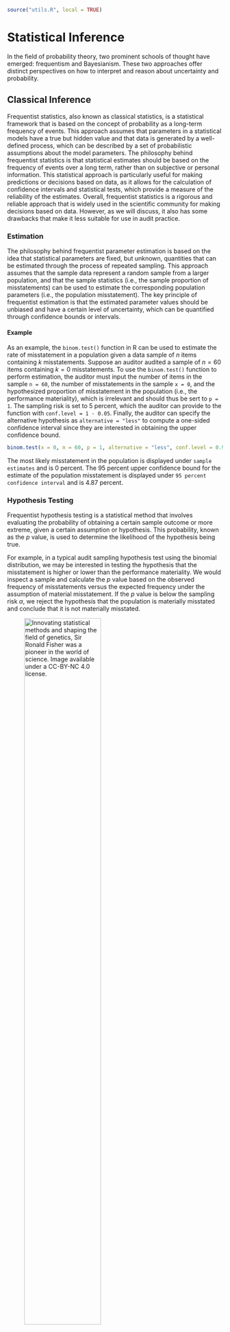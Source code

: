 ```r
source("utils.R", local = TRUE)
```

# Statistical Inference {#chap-stats}

In the field of probability theory, two prominent schools of thought have emerged: frequentism and Bayesianism. These two approaches offer distinct perspectives on how to interpret and reason about uncertainty and probability.

## Classical Inference

Frequentist statistics, also known as classical statistics, is a statistical framework that is based on the concept of probability as a long-term frequency of events. This approach assumes that parameters in a statistical models have a true but hidden value and that data is generated by a well-defined process, which can be described by a set of probabilistic assumptions about the model parameters. The philosophy behind frequentist statistics is that statistical estimates should be based on the frequency of events over a long term, rather than on subjective or personal information. This statistical approach is particularly useful for making predictions or decisions based on data, as it allows for the calculation of confidence intervals and statistical tests, which provide a measure of the reliability of the estimates. Overall, frequentist statistics is a rigorous and reliable approach that is widely used in the scientific community for making decisions based on data. However, as we will discuss, it also has some drawbacks that make it less suitable for use in audit practice.

### Estimation

The philosophy behind frequentist parameter estimation is based on the idea that statistical parameters are fixed, but unknown, quantities that can be estimated through the process of repeated sampling. This approach assumes that the sample data represent a random sample from a larger population, and that the sample statistics (i.e., the sample proportion of misstatements) can be used to estimate the corresponding population parameters (i.e., the population misstatement). The key principle of frequentist estimation is that the estimated parameter values should be unbiased and have a certain level of uncertainty, which can be quantified through confidence bounds or intervals.

#### Example

As an example, the `binom.test()` function in R can be used to estimate the rate of misstatement in a population given a data sample of $n$ items containing $k$ misstatements. Suppose an auditor audited a sample of $n = 60$ items containing $k = 0$ misstatements. To use the `binom.test()` function to perform estimation, the auditor must input the number of items in the sample `n = 60`, the number of misstatements in the sample `x = 0`, and the hypothesized proportion of misstatement in the population (i.e., the performance materiality), which is irrelevant and should thus be sert to `p = 1`. The sampling risk is set to 5 percent, which the auditor can provide to the function with `conf.level = 1 - 0.05`. Finally, the auditor can specify the alternative hypothesis as `alternative = "less"` to compute a one-sided confidence interval since they are interested in obtaining the upper confidence bound.

```r
binom.test(x = 0, n = 60, p = 1, alternative = "less", conf.level = 0.95)
```

The most likely misstatement in the population is displayed under `sample estimates` and is 0 percent. The 95 percent upper confidence bound for the estimate of the population misstatement is displayed under `95 percent confidence interval` and is 4.87 percent.

### Hypothesis Testing

Frequentist hypothesis testing is a statistical method that involves evaluating the probability of obtaining a certain sample outcome or more extreme, given a certain assumption or hypothesis. This probability, known as the *p* value, is used to determine the likelihood of the hypothesis being true.

For example, in a typical audit sampling hypothesis test using the binomial distribution, we may be interested in testing the hypothesis that the misstatement is higher or lower than the performance materiality. We would inspect a sample and calculate the *p* value based on the observed frequency of misstatements versus the expected frequency under the assumption of material misstatement. If the *p* value is below the sampling risk $\alpha$, we reject the hypothesis that the population is materially misstated and conclude that it is not materially misstated.

![Innovating statistical methods and shaping the field of genetics, Sir Ronald Fisher was a pioneer in the world of science. Image available under a [CC-BY-NC 4.0](https://creativecommons.org/licenses/by-nc/4.0/legalcode) license.](img/book_fisher.png){#fig-fisher fig-align="center" width=65%}

#### Example

Next to estimation, the `binom.test()` function in R can also be used to test if a population contains is free of material misstatement, which in this case means that the population contains less than 3 percent misstatements. Suppose an auditor obtained a sample of $n = 100$ items containing $k = 0$ misstatements. To use the `binom.test()` function, the auditor must input the number of items in the sample `n = 100`, the number of misstatements in the sample `x = 0`, and the hypothesized proportion of misstatement in the population (i.e., the performance materiality) `p = 0.03`. The sampling risk is set to 5 percent, which the auditor can provide to the function with `conf.level = 1 - 0.05`. Finally, the auditor can specify the alternative hypothesis as `alternative = "less"` to test if the proportion of misstatements in the sample is less than the hypothesized proportion.

```r
binom.test(x = 0, n = 100, p = 0.03, alternative = "less", conf.level = 0.95)
```

The *p* value is shown under `p-value` and is 0.04755. Since the *p* value is lower than the specified sampling risk $\alpha$, the auditor can reject the hypothesis that the population contains material misstatement and should conclude that the population does not contain material misstatement.

## Bayesian Inference

Bayesian inference is based on the idea that the parameters in a statistical model are not fixed but uncertain. In this approach, the parameter is  onsidered to be a random variable with a certain distribution, and the goal is to use the data and any prior knowledge about the parameter to update our belief about its value. This is typically done using Bayes' theorem, which states that the posterior probability (i.e., the updated belief about the parameter after seeing the data) is equal to the prior probability (i.e., the belief about the parameter before seeing the data) times the likelihood (i.e., the probability of the data given the parameter).

\begin{equation}
  \text{Posterior} \propto \text{Likelihood} \times \text{Prior}
\end{equation}

Bayesian statistics is a more nuanced approach that allows for more efficiency in statistical audit sampling, but it requires the specification of prior distributions that can be difficult to quantify. That is because, especially in an audit, all information that is incorporated into the statistical analysis should be based on audit evidence and should be properly justified.

### Estimation

One major difference between classical and Bayesian statistics is the way they handle uncertainty. In classical statistics, uncertainty is represented by the standard error of an estimate, which is a measure of the precision of an estimate. In Bayesian statistics, uncertainty is represented by the posterior distribution, which is a distribution of the possible values of the population parameter given the sample data and our prior beliefs. Bayesian inferences uses uses Bayes' theorem to update the prior beliefs about the population parameter with the new information from the sample data. Bayes' theorem is given by the following formula:

\begin{equation}
  p(\theta | y) = \frac{p(y | \theta)p(\theta)}{p(y)}
\end{equation}

where $p(\theta | y)$ is the posterior probability of the population parameter $\theta$ given the sample data $y$, $p(y | \theta)$ is the likelihood of the sample data given $\theta$, $p(\theta)$ is the prior probability of $\theta$, and $p(y)$ is the total probability of the sample data occurring. Because with a fixed sample $p(y)$ is a constant, Bayes' theorem is often given as follows:

\begin{equation}
  p(\theta | y) \propto p(y | \theta) \times p(\theta)
\end{equation}

![Thomas Bayes revolutionized the world of statistics and probability with his groundbreaking work on Bayes' Theorem. His contributions continue to shape the way we understand and analyze data today. Image available under a [CC-BY-NC 4.0](https://creativecommons.org/licenses/by-nc/4.0/legalcode) license.](img/book_bayes.png){#fig-bayes fig-align="center" width=65%}

#### Example

Bayesian inference involves first specifying a prior distribution that captures the available information about the probability of misstatement in the population. For illustrative purposes, we use a simple prior distribution that is indifferent about the possible values of the misstatement. Note that this prior distribution does not contain any information about the probability of misstatement, but yields statistical results that closely resemble classical outcomes. This prior distribution is shown in @fig-uniform_prior. Chapters 3, 4, 5 and 6 dive deeper into the R functions from the **jfa** package used in this example, such as the `auditPrior()` function below.

```r
prior <- auditPrior(method = "default", likelihood = "binomial")
plot(prior)
```

After seeing an item from the population, the prior distribution is updated to the posterior distribution by means of Bayes' theorem. Next, the posterior is used as a prior distribution for the following item, which is once again updated to a posterior distribution after seeing another the item. This process of updating the prior distribution to a posterior distribution, and using the posterior as a prior can continue indefinately. For example, after seeing 30 items from the population, of which none contained a misstatement, the posterior distribution peaks at zero, reflecting the fact that no misstatements were found, and its mass has shifted towards zero when compared to the prior distribution, reflecting the fact that the data contained information that indicates a low probability of misstatement. @fig-uniform-posterior displays the prior and posterior distribution.

```r
eval <- evaluation(x = 0, n = 30, method = "binomial", prior = prior)
plot(eval)
```

The most likely value of the population misstatement based on these data is shown as a point above the highest point of the posterior distribution. The uncertainty about the population misstatement can be quantified using a credible interval (shown as a line above the posterior distribution). In this case, the figure above shows a 95 percent credible interval, which contains the true value of the population misstatement with a 95 percent probability.

After seeing 30 more observations, of which none contained a misstatement, the mass of the posterior distribution has shifted towards zero even more. The credible interval shown above the posterior distribution encompasses a smaller range of values, reflecting the fact that additional information has been observed and thus that there is less uncertainty about the population misstatement than before. This is displayed in @fig-uniform-posterior-2.

```r
eval <- evaluation(x = 0, n = 30, method = "binomial", prior = eval$posterior)
plot(eval)
```

The updating process works the same for the scenario in which the auditor finds misstatements in the sample. For example, the posterior distribution after finding a single misstatement is has its mass shifted away from zero, reflecting the fact that a probability of zero is unlikely given the sample data, see @fig-uniform-posterior-3.

```r
eval <- evaluation(x = 1, n = 1, method = "binomial", prior = eval$posterior)
plot(eval)
```

### Hypothesis Testing

The Bayes factor is a measure used in Bayesian inference to compare the relative strength of evidence between two competing hypotheses. The Bayes factor is calculated by comparing the probability of the observed data given each of the two competing hypotheses. This probability is known as the likelihood of the data. The Bayes factor is then the ratio of the likelihood of the data under one hypothesis to the likelihood of the data under the other hypothesis. The Bayes factor can be used in the context of an audit, where the auditor is trying to determine the likelihood that a particular financial statement is represented fairly or not.

For example, an auditor might be evaluating the fairness of a company's financial statements for the year. They have two hypotheses: the first is that the statements are accurate, and the second is that the statements are not accurate. The auditor gathers data from a statistical audit sample and uses this data to calculate the Bayes factor.

The Bayes factor is calculated by taking the ratio of the probability of the first hypothesis (that the statements are accurate) given the observed data, to the probability of the second hypothesis (that the statements are not accurate) given the observed data. The higher the Bayes factor, the more likely it is that the first hypothesis is true.

The Bayes factor can be used to assess the strength of evidence for one hypothesis over the other and to determine which hypothesis is more likely to be true given the observed data. It is often used in scientific research to help evaluate the validity of different hypotheses and to make informed decisions based on the available evidence. For auditors, the Bayes factor can be a useful tool to determine the likelihood of different hypotheses being true based on the data they have collected, and it can help them make informed decisions about the fairness of the financial statements.

For example, if the Bayes factor is 5, this means that the probability of the statements being accurate given the observed data is 5 times higher than the probability of them being not accurate. In this case, the auditor would be more likely to conclude that the financial statements are accurate.

![Sir Harold Jeffreys innovated statistical hypothesis testing with his Bayes factor approach, helping us make better decision in the face of uncertainty. Image available under a [CC-BY-NC 4.0](https://creativecommons.org/licenses/by-nc/4.0/legalcode) license.](img/book_jeffreys.png){#fig-jeffreys fig-align="center" width=65%}

#### Example

Suppose an auditor obtained a sample of $n = 100$ items containing $k = 0$ misstatements. Given the number of items in the sample `n = 100`, the number of misstatements in the sample `x = 0`, and the hypothesized proportion of misstatement in the population (i.e., the performance materiality) `p = 0.03` the Bayes factor is displayed under `BF10` and is 668.65, meaning that it the data are about 668 times more likely to occur under the hypothesis of tolerable misstatement than under the hypothesis of intolerable misstatement.

```r
evaluation(materiality = 0.03, x = 0, n = 100, method = "binomial", prior = TRUE)
```
